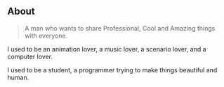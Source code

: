 ## About

> A man who wants to share Professional, Cool and Amazing things with everyone.

I used to be an animation lover, a music lover, a scenario lover, and a computer lover.

I used to be a student, a programmer trying to make things beautiful and human.
